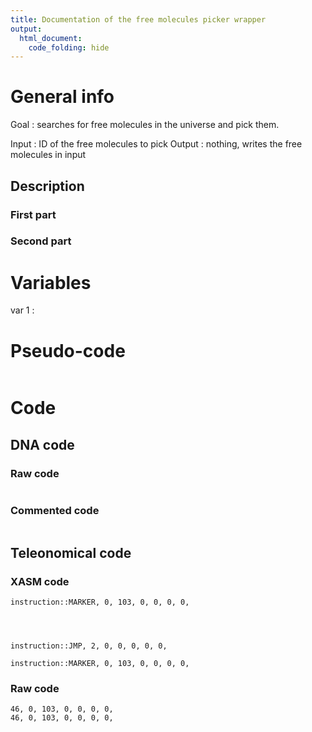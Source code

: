 ```yaml
---
title: Documentation of the free molecules picker wrapper
output: 
  html_document:
    code_folding: hide
---
```



# General info

Goal : searches for free molecules in the universe and pick them.

Input : ID of the free molecules to pick
Output : nothing, writes the free molecules in input



## Description



### First part 


 
### Second part 



# Variables

var 1 : 


# Pseudo-code

```pseudo


```

# Code

## DNA code

### Raw code

```DNA
```




### Commented code

```pseudoDNA
```


## Teleonomical code

### XASM code

```XASM
instruction::MARKER, 0, 103, 0, 0, 0, 0,




instruction::JMP, 2, 0, 0, 0, 0, 0,

instruction::MARKER, 0, 103, 0, 0, 0, 0,
```

### Raw code

```Raw
46, 0, 103, 0, 0, 0, 0,
46, 0, 103, 0, 0, 0, 0,
```